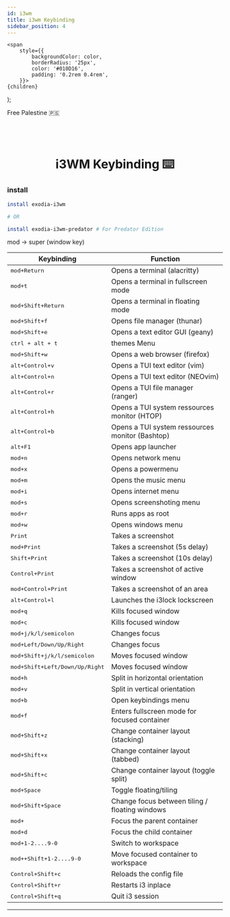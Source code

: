 ```yaml
---
id: i3wm
title: i3wm Keybinding
sidebar_position: 4
---
```


<!-- Badges -->
    <span
        style={{
            backgroundColor: color,
            borderRadius: '25px',
            color: '#010D16',
            padding: '0.2rem 0.4rem',
        }}>
    {children}
  </span>
);

<Highlight color="#04bdcb">Free Palestine 🇵🇸</Highlight>   <br></br><br></br>


<h1 align="center"> i3WM Keybinding ⌨️  </h1>

### install 

```bash
install exodia-i3wm

# OR

install exodia-i3wm-predator # For Predator Edition
```
mod -> super (window key)


| Keybinding                              | Function                                        |
|-----------------------------------------|-------------------------------------------------|
| <kbd>mod+Return</kbd>                   | Opens a terminal (alacritty)                    |
| <kbd>mod+t</kbd>                        | Opens a terminal in fullscreen mode             |
| <kbd>mod+Shift+Return</kbd>             | Opens a terminal in floating mode               |
| <kbd>mod+Shift+f</kbd>                  | Opens file manager (thunar)                     |
| <kbd>mod+Shift+e</kbd>                  | Opens a text editor GUI (geany)                 |
| <kbd>ctrl + alt + t</kbd>               | themes Menu                                     |
| <kbd>mod+Shift+w</kbd>                  | Opens a web browser (firefox)                   |
| <kbd>alt+Control+v</kbd>                | Opens a TUI text editor (vim)                   |
| <kbd>alt+Control+n</kbd>                | Opens a TUI text editor (NEOvim)                |
| <kbd>alt+Control+r</kbd>                | Opens a TUI file manager (ranger)               |
| <kbd>alt+Control+h</kbd>                | Opens a TUI system ressources monitor (HTOP)    |
| <kbd>alt+Control+b</kbd>                | Opens a TUI system ressources monitor (Bashtop) |
| <kbd>alt+F1</kbd>                       | Opens app launcher                              |
| <kbd>mod+n</kbd>                        | Opens network menu                              |
| <kbd>mod+x</kbd>                        | Opens a powermenu                               |
| <kbd>mod+m</kbd>                        | Opens the music menu                            |
| <kbd>mod+i</kbd>                        | Opens internet menu                             |
| <kbd>mod+s</kbd>                        | Opens screenshoting menu                        |
| <kbd>mod+r</kbd>                        | Runs apps as root                               |
| <kbd>mod+w</kbd>                        | Opens windows menu                              |
| <kbd>Print</kbd>                        | Takes a screenshot                              |
| <kbd>mod+Print</kbd>                    | Takes a screenshot (5s delay)                   |
| <kbd>Shift+Print</kbd>                  | Takes a screenshot (10s delay)                  |
| <kbd>Control+Print</kbd>                | Takes a screenshot of active window             |
| <kbd>mod+Control+Print</kbd>            | Takes a screenshot of an area                   |
| <kbd>alt+Control+l</kbd>                | Launches the i3lock lockscreen                  |
| <kbd>mod+q</kbd>                        | Kills focused window                            |
| <kbd>mod+c</kbd>                        | Kills focused window                            |
| <kbd>mod+j/k/l/semicolon</kbd>          | Changes focus                                   |
| <kbd>mod+Left/Down/Up/Right</kbd>       | Changes focus                                   |
| <kbd>mod+Shift+j/k/l/semicolon</kbd>    | Moves focused window                            |
| <kbd>mod+Shift+Left/Down/Up/Right</kbd> | Moves focused window                            |
| <kbd>mod+h</kbd>                        | Split in horizontal orientation                 |
| <kbd>mod+v</kbd>                        | Split in vertical orientation                   |
| <kbd>mod+b</kbd>                        | Open keybindings menu                           |
| <kbd>mod+f</kbd>                        | Enters fullscreen mode for focused container    |
| <kbd>mod+Shift+z</kbd>                  | Change container layout (stacking)              |
| <kbd>mod+Shift+x</kbd>                  | Change container layout (tabbed)                |
| <kbd>mod+Shift+c</kbd>                  | Change container layout (toggle split)          |
| <kbd>mod+Space</kbd>                    | Toggle floating/tiling                          |
| <kbd>mod+Shift+Space</kbd>              | Change focus between tiling / floating windows  |
| <kbd>mod+</kbd>                         | Focus the parent container                      |
| <kbd>mod+d</kbd>                        | Focus the child container                       |
| <kbd>mod+1-2....9-0</kbd>               | Switch to workspace                             |
| <kbd>mod++Shift+1-2....9-0</kbd>        | Move focused container to workspace             |
| <kbd>Control+Shift+c</kbd>              | Reloads the config file                         |
| <kbd>Control+Shift+r</kbd>              | Restarts i3 inplace                             |
| <kbd>Control+Shift+q</kbd>              | Quit i3 session                                 |

---
